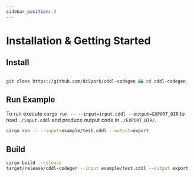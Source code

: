 ```yaml
---
sidebar_position: 2
---
```


# Installation & Getting Started


## Install


```bash

git clone https://github.com/dcSpark/cddl-codegen && cd cddl-codegen
```


## Run Example


To run execute `cargo run -- --input=input.cddl --output=EXPORT_DIR` to read `./input.cddl` and produce output code in `./EXPORT_DIR/`.


```bash
cargo run -- --input=example/test.cddl --output=export
```


## Build

```bash
cargo build --release
target/release/cddl-codegen --input example/test.cddl --output export
```
